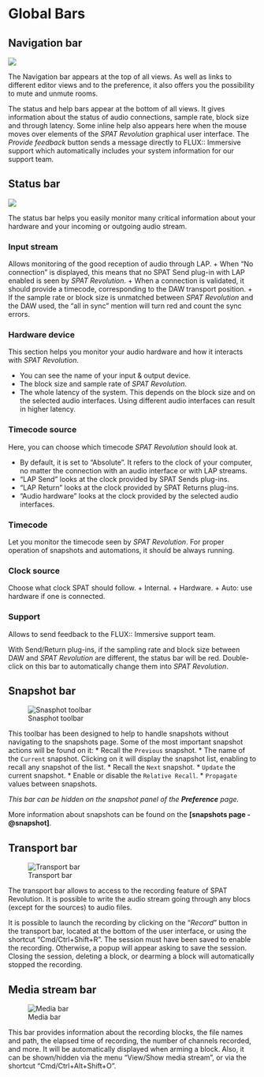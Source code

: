 # Global Bars

## Navigation bar

![](https://media.githubusercontent.com/media/FLUX-SE/doc_images/main/SpatR/Generic/TopBar.png)

<!-- TODO: udpate this image -->

The Navigation bar appears at the top of all views. As well as links to different editor views and to the preference, it also offers you the possibility to mute and unmute rooms.

The status and help bars appear at the bottom of all views. It gives information about the status of audio connections, sample rate, block size and through latency. Some inline help also appears here when the mouse moves over elements of the _SPAT Revolution_ graphical user interface. The _Provide feedback_ button sends a message directly to FLUX:: Immersive support which automatically includes your system information for our support team.

## Status bar

![](https://media.githubusercontent.com/media/FLUX-SE/doc_images/main/SpatR/Generic/StatusBar.png)

The status bar helps you easily monitor many critical information about your hardware and your incoming or outgoing audio stream.

### Input stream

Allows monitoring of the good reception of audio through LAP.
+ When "No connection" is displayed, this means that no SPAT Send plug-in with LAP enabled is seen by  _SPAT Revolution_.
+ When a connection is validated, it should provide a timecode, corresponding to the DAW transport position.
+ If the sample rate or block size is unmatched between _SPAT Revolution_ and the DAW used, the "all in sync" mention will turn red and count the sync errors.

### Hardware device

This section helps you monitor your audio hardware and how it interacts with  _SPAT Revolution_.

+ You can see the name of your input & output device.
+ The block size and sample rate of  _SPAT Revolution_.
+ The whole latency of the system. This depends on the block size and on the selected audio interfaces. Using different audio interfaces can result in higher latency.

### Timecode source

Here, you can choose which timecode _SPAT Revolution_ should look at.

+ By default, it is set to "Absolute". It refers to the clock of your computer, no matter the connection with an audio interface or with LAP streams.
+ "LAP Send" looks at the clock provided by SPAT Sends plug-ins.
+ "LAP Return" looks at the clock provided by SPAT Returns plug-ins.
+ "Audio hardware" looks at the clock provided by the selected audio interfaces.

### Timecode

Let you monitor the timecode seen by  _SPAT Revolution_. For proper operation of snapshots and automations, it should be always running.

### Clock source

Choose what clock SPAT should follow.
+ Internal.
+ Hardware.
+ Auto: use hardware if one is connected.
<!--NEED INFO-->

### Support

Allows to send feedback to the FLUX:: Immersive support team.

:::{.callout-note}
With Send/Return plug-ins, if the sampling rate and block size between DAW and _SPAT Revolution_ are different, the status bar will be red. Double-click on this bar to automatically change them into _SPAT Revolution_.
:::

## Snapshot bar

![Snasphot toolbar](https://media.githubusercontent.com/media/FLUX-SE/doc_images/main/SpatR/Generic/SnapshotToolbar.png)

This toolbar has been designed to help to handle snapshots without navigating to the snapshots page. Some of the most important snapshot actions will be found on it:
* Recall the ```Previous``` snapshot.
* The name of the ```Current``` snapshot. Clicking on it will display the snapshot list, enabling to recall any snapshot of the list.
* Recall the ```Next``` snapshot.
* ```Update``` the current snapshot.
* Enable or disable the ```Relative Recall```.
* ```Propagate``` values between snapshots.

_This bar can be hidden on the snapshot panel of the __Preference__ page._

:::{.callout-note}
More information about snapshots can be found on the **[snapshots page -@snapshot]**.
:::

## Transport bar

![Transport bar](https://media.githubusercontent.com/media/FLUX-SE/doc_images/main/SpatR/Generic/TransportBar.png)

The transport bar allows to access to the recording feature of SPAT Revolution. It is possible to write the audio stream going through any blocs (except for the sources) to audio files. 

It is possible to launch the recording by clicking on the "*Record*" button in the transport bar, located at the bottom of the user interface, or using the shortcut "Cmd/Ctrl+Shift+R".
The session must have been saved to enable the recording. Otherwise, a popup will appear asking to save the session.
Closing the session, deleting a block, or dearming a block will automatically stopped the recording. 

## Media stream bar

![Media bar](https://media.githubusercontent.com/media/FLUX-SE/doc_images/main/SpatR/Generic/MediaBar.png)

This bar provides information about the recording blocks, the file names and path, the elapsed time of recording, the number of channels recorded, and more.
It will be automatically displayed when arming a block.
Also, it can be shown/hidden via the menu "View/Show media stream", or via the shortcut "Cmd/Ctrl+Alt+Shift+O".
